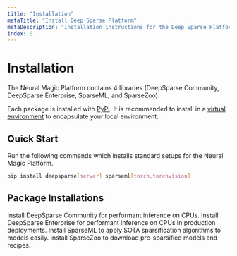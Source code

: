 ```yaml
---
title: "Installation"
metaTitle: "Install Deep Sparse Platform"
metaDescription: "Installation instructions for the Deep Sparse Platform including DeepSparse, SparseML, SparseZoo"
index: 0
---
```


# Installation

The Neural Magic Platform contains 4 libraries (DeepSparse Community, DeepSparse Enterprise, SparseML, and SparseZoo).

Each package is installed with [PyPI](https://pypi.org/user/neuralmagic/). It is recommended to install in 
a [virtual environment](https://docs.python.org/3/library/venv.html) to encapsulate your local environment.

## Quick Start

Run the following commands which installs standard setups for the Neural Magic Platform.

```bash
pip install deepsparse[server] sparseml[torch,torchvision]
```

## Package Installations

<LinkCards>
  <LinkCard href="./deepsparse" heading="DeepSparse Community">
    Install DeepSparse Community for performant inference on CPUs.
  </LinkCard>

  <LinkCard href="./deepsparse-ent" heading="DeepSparse Enterprise">
    Install DeepSparse Enterprise for performant inference on CPUs in production deployments.
  </LinkCard>

  <LinkCard href="./sparseml" heading="SparseML">
    Install SparseML to apply SOTA sparsification algorithms to models easily.
  </LinkCard>

  <LinkCard href="./sparsezoo" heading="SparseZoo">
    Install SparseZoo to download pre-sparsified models and recipes.
  </LinkCard>
</LinkCards>
